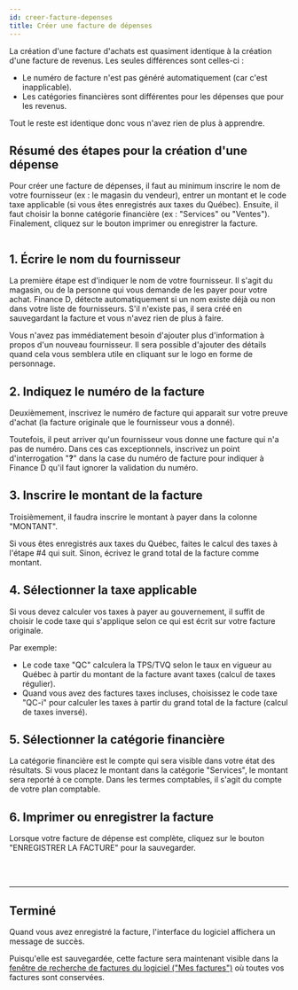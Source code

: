 ```yaml
---
id: creer-facture-depenses
title: Créer une facture de dépenses
---
```



La création d'une facture d'achats est quasiment identique à la création d'une facture de revenus.
Les seules différences sont celles-ci :
- Le numéro de facture n'est pas généré automatiquement (car c'est inapplicable).
- Les catégories financières sont différentes pour les dépenses que pour les revenus.

Tout le reste est identique donc vous n'avez rien de plus à apprendre.

## Résumé des étapes pour la création d'une dépense
Pour créer une facture de dépenses, il faut au minimum inscrire
le nom de votre fournisseur (ex : le magasin du vendeur),
entrer un montant et le code taxe applicable (si vous êtes enregistrés aux taxes du Québec).
Ensuite, il faut choisir la bonne catégorie financière (ex : "Services" ou "Ventes").
Finalement, cliquez sur le bouton imprimer ou enregistrer la facture.

<Image img={steps}/>
<br/>

## 1. Écrire le nom du fournisseur
La première étape est d'indiquer le nom de votre fournisseur.
Il s'agit du magasin, ou de la personne qui vous demande de les payer pour votre achat.
Finance D, détecte automatiquement si un nom existe déjà ou non dans votre liste de fournisseurs.
S'il n'existe pas, il sera créé en sauvegardant la facture et vous n'avez rien de plus à faire.

Vous n'avez pas immédiatement besoin d'ajouter plus d'information à propos d'un nouveau fournisseur.
Il sera possible d'ajouter des détails quand cela vous semblera utile en cliquant sur le logo
en forme de personnage.


## 2. Indiquez le numéro de la facture
Deuxièmement, inscrivez le numéro de facture qui apparait sur votre preuve d'achat
(la facture originale que le fournisseur vous a donné).

Toutefois, il peut arriver qu'un fournisseur vous donne une facture qui n'a pas de numéro.
Dans ces cas exceptionnels, inscrivez un point d'interrogation "<strong>?</strong>" dans la case du numéro de facture
pour indiquer à Finance&nbsp;D qu'il faut ignorer la validation du numéro.


## 3. Inscrire le montant de la facture
Troisièmement, il faudra inscrire le montant à payer dans la colonne "MONTANT".

Si vous êtes enregistrés aux taxes du Québec, faites le calcul des taxes
à l'étape #4 qui suit. Sinon, écrivez le grand total de la facture comme montant.


## 4. Sélectionner la taxe applicable
Si vous devez calculer vos taxes à payer au gouvernement,
il suffit de choisir le code taxe qui s'applique selon ce qui est écrit sur votre facture originale.

Par exemple:
- Le code taxe "QC" calculera la TPS/TVQ selon le taux en vigueur
au Québec à partir du montant de la facture avant taxes (calcul de taxes régulier).
- Quand vous avez des factures taxes incluses,
choisissez le code taxe "QC-i" pour calculer les taxes à partir du grand total de la facture
(calcul de taxes inversé).


## 5. Sélectionner la catégorie financière
La catégorie financière est le compte qui sera visible dans votre état des résultats.
Si vous placez le montant dans la catégorie "Services", le montant sera reporté à ce compte.
Dans les termes comptables, il s'agit du compte de votre plan comptable.


## 6. Imprimer ou enregistrer la facture
Lorsque votre facture de dépense est complète, cliquez sur le bouton
"ENREGISTRER LA FACTURE" pour la sauvegarder.

<br/>
<br/>
<hr/>

## Terminé
Quand vous avez enregistré la facture, l'interface du logiciel affichera un message de succès.

Puisqu'elle est sauvegardée, cette facture sera maintenant visible dans
la [fenêtre de recherche de factures du logiciel ("Mes factures")](/docs/navigation/fenetre-recherche-de-facture)
où toutes vos factures sont conservées.

<Image img={confirmation}/>

<br/>
<br/>
